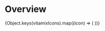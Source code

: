 
# Overview

<Meta title="Icons / Overview" />

<Canvas>
  {Object.keys(vitamixIcons).map((icon) => (
    <span
      key={icon}
      aria-label={icon}
      className={`vtmx-${icon}`}
      style={{ fontSize: 32 }}></span>
  ))}
</Canvas>
